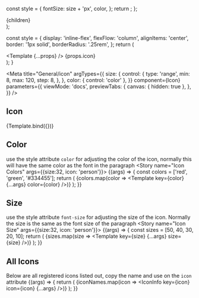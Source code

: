 

  const style = {
    fontSize: size + 'px',
    color,
  };
  return <fwc-icon style={style} icon={icon}/>;
};

  <div style={{display: 'flex', gap: '10px', flexWrap: 'wrap'}}>
    {children}
  </div>
);

  const style = {
    display: 'inline-flex',
    flexFlow: 'column',
    alignItems: 'center',
    border: '1px solid',
    borderRadius: '.25rem',
  };
  return (
    <div style={style}>
      <Template {...props} />
      <span>{props.icon}</span>
    </div>
  );
}

<Meta
  title="General/icon"
  argTypes={{
    size: {
      control: {
        type: 'range',
        min: 8,
        max: 120,
        step: 8,
      },
    },
    color: { control: 'color' },
  }}
  component={Icon}
  parameters={{
    viewMode: 'docs',
    previewTabs: {
      canvas: { hidden: true },
    },
  }}
/>


## Icon
<Canvas>
  <Story
    name="Basic"
    args={{ icon: 'person', size: 64 }}
    argTypes={{
      icon: {
        control: {
          type: 'select',
          options: iconNames,
        },
      },
    }}
    parameters={{chromatic: { disableSnapshot: true }}}
  >
    {Template.bind({})}
  </Story>
</Canvas>

<ArgsTable story="Basic" />

## Color
use the style attribute `color` for adjusting the color of the icon, normally this will have the same color as the font in the paragraph
<Story name="Icon Colors" args={{size:32, icon: 'person'}}>
  {(args) => {
    const colors = ['red', 'green', '#334455'];
    return (
      <Container>
        {colors.map(color => <Template key={color} {...args} color={color} />)}
      </Container>
    );
  }}
</Story>

## Size
use the style attribute `font-size` for adjusting the size of the icon. Normally the size is the same as the font size of the paragraph
<Story name="Icon Size" args={{size:32, icon: 'person'}}>
  {(args) => {
    const sizes = [50, 40, 30, 20, 10];
    return (
      <Container>
        {sizes.map(size => <Template key={size} {...args} size={size} />)}
      </Container>
    );
  }}
</Story>

## All Icons
Below are all registered icons listed out, copy the name and use on the `icon` attribute
<Story name="Icon List" args={{size:32}}>
  {(args) => {
    return (
      <Container>
        {iconNames.map(icon => <IconInfo key={icon} icon={icon} {...args} />)}
      </Container>
    );
  }}
</Story>

